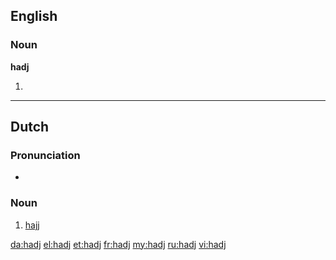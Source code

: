 ==English==

===Noun===
'''hadj'''

# {{alternative spelling of|hajj}}

----

==Dutch==

===Pronunciation===
* {{IPA|/hɑtʃ/}}

===Noun===
{{nl-noun|m|-|-}}

# {{Islam|lang=nl}} [[hajj]]

[[da:hadj]]
[[el:hadj]]
[[et:hadj]]
[[fr:hadj]]
[[my:hadj]]
[[ru:hadj]]
[[vi:hadj]]